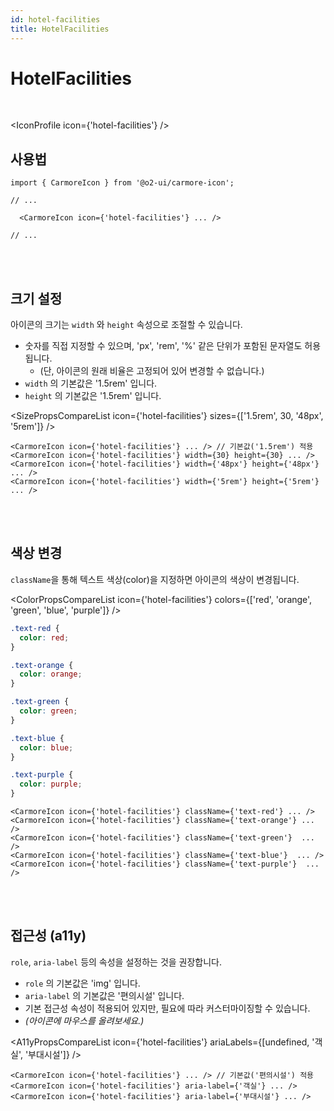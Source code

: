 ```yaml
---
id: hotel-facilities
title: HotelFacilities
---
```




# HotelFacilities

<br />

<IconProfile icon={'hotel-facilities'} />

## 사용법

```tsx
import { CarmoreIcon } from '@o2-ui/carmore-icon';

// ...

  <CarmoreIcon icon={'hotel-facilities'} ... />

// ...
```

<br />
<br />

## 크기 설정

아이콘의 크기는 `width` 와 `height` 속성으로 조절할 수 있습니다.

- 숫자를 직접 지정할 수 있으며, 'px', 'rem', '%' 같은 단위가 포함된 문자열도 허용됩니다.
  - (단, 아이콘의 원래 비율은 고정되어 있어 변경할 수 없습니다.)
- `width` 의 기본값은 '1.5rem' 입니다.
- `height` 의 기본값은 '1.5rem' 입니다.

<SizePropsCompareList icon={'hotel-facilities'} sizes={['1.5rem', 30, '48px', '5rem']} />

```tsx
<CarmoreIcon icon={'hotel-facilities'} ... /> // 기본값('1.5rem') 적용
<CarmoreIcon icon={'hotel-facilities'} width={30} height={30} ... />
<CarmoreIcon icon={'hotel-facilities'} width={'48px'} height={'48px'} ... />
<CarmoreIcon icon={'hotel-facilities'} width={'5rem'} height={'5rem'} ... />
```

<br />
<br />

## 색상 변경

`className`을 통해 텍스트 색상(color)을 지정하면 아이콘의 색상이 변경됩니다.

<ColorPropsCompareList icon={'hotel-facilities'} colors={['red', 'orange', 'green', 'blue', 'purple']} />

```css
.text-red {
  color: red;
}

.text-orange {
  color: orange;
}

.text-green {
  color: green;
}

.text-blue {
  color: blue;
}

.text-purple {
  color: purple;
}
```

```tsx
<CarmoreIcon icon={'hotel-facilities'} className={'text-red'} ... />
<CarmoreIcon icon={'hotel-facilities'} className={'text-orange'} ... />
<CarmoreIcon icon={'hotel-facilities'} className={'text-green'}  ... />
<CarmoreIcon icon={'hotel-facilities'} className={'text-blue'}  ... />
<CarmoreIcon icon={'hotel-facilities'} className={'text-purple'}  ... />
```

<br />
<br />

## 접근성 (a11y)

`role`, `aria-label` 등의 속성을 설정하는 것을 권장합니다.

- `role` 의 기본값은 'img' 입니다.
- `aria-label` 의 기본값은 '편의시설' 입니다.
- 기본 접근성 속성이 적용되어 있지만, 필요에 따라 커스터마이징할 수 있습니다.
- _(아이콘에 마우스를 올려보세요.)_

<A11yPropsCompareList icon={'hotel-facilities'} ariaLabels={[undefined, '객실', '부대시설']} />

```tsx
<CarmoreIcon icon={'hotel-facilities'} ... /> // 기본값('편의시설') 적용
<CarmoreIcon icon={'hotel-facilities'} aria-label={'객실'} ... />
<CarmoreIcon icon={'hotel-facilities'} aria-label={'부대시설'} ... />
```
